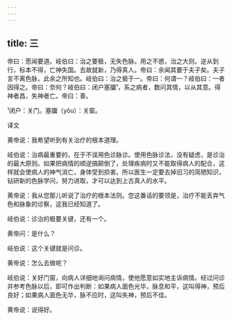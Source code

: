 ```yaml
---
---
---
```

title: 三
---




帝曰：愿闻要道。岐伯曰：治之要极，无失色脉。用之不惑，治之大则。逆从到行，标本不得，亡神失国。去故就新，乃得真人。帝曰：余闻其要于夫子矣。夫子言不离色脉，此余之所知也。岐伯曰：治之极于一。帝曰：何谓一？岐伯曰：一者因得之。帝曰：奈何？岐伯曰：闭户塞牖¹，系之病者，数问其情，以从其意。得神者昌，失神者亡。帝曰：善。

¹闭户：关门。塞牖（yǒu）：关窗。

译文

黄帝说：我希望听到有关治疗的根本道理。

岐伯说：治病最重要的，在于不误用色诊脉诊。使用色脉诊法，没有疑虑，是诊治的最大原则。如果把病情的顺逆搞颠倒了，处理疾病时又不能取得病人的配合，这样就会使病人的神气消亡，身体受到损害。所以医生一定要去掉旧习的简陋知识，钻研新的色脉学问，努力进取，才可以达到上古真人的水平。

黄帝说：我从您那儿听说了治疗的根本法则。您这番话的要领是，治疗不能丢弃气色和脉象的诊察，这我已经知道了。

岐伯说：诊治的极要关键，还有一个。

黄帝问：是什么？

岐伯说：这个关键就是问诊。

黄帝说：怎么去做呢？

岐伯说：关好门窗，向病人详细地询问病情，使他愿意如实地主诉病情。经过问诊并参考色脉以后，即可作出判断：如果病人面色光华，脉息和平，这叫得神，预后良好；如果病人面色无华，脉不应时，这叫失神，预后不佳。

黄帝说：说得好。